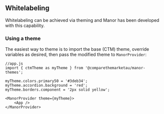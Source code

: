 
<Meta title="How to/Usage/Whitelabeling & Theming" />

## Whitelabeling

Whitelabeling can be achieved via theming and Manor has been developed with this capability.

### Using a theme

The easiest way to theme is to import the base (CTM) theme, override variables as desired, then pass the modified theme to `ManorProvider`:

```
//app.js
import { ctmTheme as myTheme } from '@comparethemarketau/manor-themes';

myTheme.colors.primary50 = '#3deb34';
myTheme.accordion.background = 'red';
myTheme.borders.component = '2px solid yellow';

<ManorProvider theme={myTheme}>
    <App />
</ManorProvider>
```



